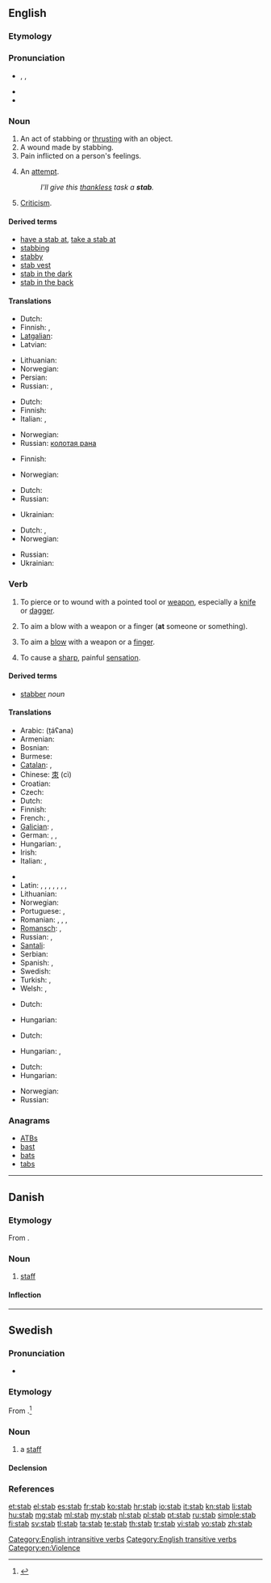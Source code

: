 {{also|Stab|STAB|stáb}}
==English==
{{wikipedia}}

===Etymology===
{{etyl|enm}}

===Pronunciation===
* {{enPR|stăb}}, {{IPA|/stæb/}}, {{SAMPA|/st{b/}}
* {{audio|en-us-stab.ogg|Audio (US)}}
* {{rhymes|æb}}

===Noun===
{{en-noun}}

# An act of stabbing or [[thrust|thrusting]] with an object.
# A wound made by stabbing.
# Pain inflicted on a person's feelings.
# {{informal}} An [[attempt]].
#: ''I'll give this [[thankless]] task a '''stab'''.''
# [[criticism|Criticism]].

====Derived terms====
* [[have a stab at]], [[take a stab at]]
* [[stabbing]]<!--adjective, noun-->
* [[stabby]]
* [[stab vest]]
* [[stab in the dark]]
* [[stab in the back]]

====Translations====
{{trans-top|act of stabbing}}
* Dutch: {{t+|nl|steek}}
* Finnish: {{t|fi|pisto}}, {{t|fi|pistäminen}}
* [[Latgalian]]: {{tø|ltg|dūrt}}
* Latvian: {{t|lv|durt}}
{{trans-mid}}
* Lithuanian: {{t|lt|durti}}
* Norwegian: {{t|no|stikk|n}}
* Persian: {{t|fa|خنجر زدن|xs=Persian}}
* Russian: {{t+|ru|удар|m}},  {{t+|ru|колоть}}
{{trans-bottom}}

{{trans-top|wound made by stabbing}}
* Dutch: {{t+|nl|steekwond}}
* Finnish: {{t|fi|pistohaava}}
* Italian: {{t+|it|coltellata|f}},  {{t-|it|pugnalata|f}}
{{trans-mid}}
* Norwegian: {{t|no|stikk|n}}
* Russian: [[колотая рана]] {{f}}
{{trans-bottom}}

{{trans-top|pain inflicted on a person's feelings}}
* Finnish: {{t|fi|pisto}}
{{trans-mid}}
* Norwegian: {{t|no|stikk|n}}
{{trans-bottom}}

{{trans-top|attempt}}
* Dutch: {{t-|nl|poging}}
* Russian: {{t+|ru|попытка|f}}
{{trans-mid}}
* Ukrainian: {{t|uk|спроба|f|xs=Ukrainian}}
{{trans-bottom}}

{{trans-top|criticism}}
* Dutch: {{t+|nl|kritiek}},{{t+|nl|aanval}}
* Norwegian: {{t|no|stikk|n}}
{{trans-mid}}
* Russian: {{t+|ru|критика|f}}
* Ukrainian: {{t-|uk|критика|f|xs=Ukrainian}}
{{trans-bottom}}

===Verb===
{{en-verb|stab|b|ed}}

# {{transitive}} To pierce or to wound with a pointed tool or [[weapon]], especially a [[knife]] or [[dagger]].
# {{transitive}} To aim a blow with a weapon or a finger ('''at''' someone or something).
# {{intransitive}} To aim a [[blow]] with a weapon or a [[finger]].
# {{intransitive}} To cause a [[sharp]], painful [[sensation]].

====Derived terms====
* [[stabber]] ''noun''

====Translations====
{{trans-top|To pierce or wound with pointed tool or weapon}}
* Arabic: {{Arab|[[طعن]]}} (ṭáʕana)
* Armenian: {{t-|hy|խոցել|tr=xoc'el}}
* Bosnian: {{t-|bs|bosti}}
* Burmese: {{t|my|ထိုး|tr=hto:|sc=Mymr}}
* [[Catalan]]: {{t|ca|apunyalar}}, {{t|ca|acoltellar}}
* Chinese: [[朿]] (cì)
* Croatian: {{t-|hr|bosti}}
* Czech: {{t|cs|pobodat}}
* Dutch: {{t+|nl|steken}}
* Finnish: {{t+|fi|puukottaa}}
* French: {{t+|fr|poignarder}}, {{t|fr|frapper d'un coup de couteau}}
* [[Galician]]: {{t+|gl|apuñalar|xs=Galician}}, {{t|gl|acoitelar|xs=Galician}}
* German: {{t+|de|stechen}}, {{t+|de|erstechen}}, {{t|de|niederstechen}}
* Hungarian: {{t+|hu|döf}},  {{t+|hu|szúr}}
* Irish: {{t|ga|sáigh}}
* Italian: {{t+|it|pugnalare}}, {{t+|it|accoltellare}}
{{trans-mid}}
* {{trreq|ja}}
* Latin: {{t-|la|confodio}}, {{t-|la|fodio}}, {{t-|la|perfodio}}, {{t-|la|transfodio}}, {{t-|la|traicio}}, {{t|la|perfigo}}, {{t-|la|perforo}}, {{t-|la|pungo}}
* Lithuanian: {{t-|lt|badyti|xs=Lithuanian}}
* Norwegian: {{t+|no|stikke}}
* Portuguese: {{t|pt|apunhalar}}, {{t-|pt|esfaquear}}
* Romanian: {{t-|ro|înjunghia}}, {{t+|ro|străpunge}}, {{t|ro|a da o lovitură de cuțit}},
* [[Romansch]]: {{t|rm|stilettar|xs=Romansch}}, {{t|rm|cuntellar|xs=Romansch}}
* Russian: {{t|ru|закалывать|tr=zakályvat’}},  {{t|ru|прокалывать}}
* [[Santali]]: {{tø|sat|ᱨᱳᱜ|tr=rok'|sc=Olck}}
* Serbian: {{t-|sr|bosti}}
* Spanish: {{t+|es|apuñalar}}, {{t-|es|acuchillar}}
* Swedish: {{t|sv|sticka}}
* Turkish: {{t|tr|bıçaklamak}}, {{t|tr|şişlemek}}
* Welsh: {{t|cy|gwanu}}, {{t|cy|trywanu}}
{{trans-bottom}}

{{trans-top|To aim a blow with a weapon or a finger (at someone or something)}}
* Dutch: {{t+|nl|steken}}
{{trans-mid}}
* Hungarian: {{t-|hu|bök}}
{{trans-bottom}}
<!--this is the INTRANSITIVE sense-->

{{trans-top|To aim a blow with a weapon or a finger}}
* Dutch: {{t+|nl|steken}}
{{trans-mid}}
* Hungarian: {{t-|hu|bök}},  {{t|hu|böködik}}
{{trans-bottom}}

{{trans-top|To cause a sharp painful sensation}}
* Dutch: {{t+|nl|steken}}
* Hungarian: {{t|hu|nyilallik}}
{{trans-mid}}
* Norwegian: {{t+|no|stikke}}
* Russian: {{t|ru|ранить}}
{{trans-bottom}}

===Anagrams===
* [[ATBs#English|ATBs]]
* [[bast#English|bast]]
* [[bats#English|bats]]
* [[tabs#English|tabs]]

[[Category:English intransitive verbs]]
[[Category:English transitive verbs]]
[[Category:en:Violence]]

----

==Danish==

===Etymology===
From {{etyl|de|da}} {{term|Stab|lang=de}}.

===Noun===
{{da-noun|en|e}}

# [[staff]]

====Inflection====
{{da-noun-infl|en|e}}

----

==Swedish==
{{wikipedia|lang=sv}}

===Pronunciation===
* {{audio|Sv-en stab.ogg|audio}}

===Etymology===
From {{etyl|de|sv}} {{term|Stab|lang=de}}.<ref>{{R:runeberg.org|svetym|0943.html stab}}</ref>

===Noun===
{{sv-noun|g=c}}

# a [[staff]]

====Declension====
{{sv-noun-reg-er}}

===References===
<references/>

[[et:stab]]
[[el:stab]]
[[es:stab]]
[[fr:stab]]
[[ko:stab]]
[[hr:stab]]
[[io:stab]]
[[it:stab]]
[[kn:stab]]
[[li:stab]]
[[hu:stab]]
[[mg:stab]]
[[ml:stab]]
[[my:stab]]
[[nl:stab]]
[[pl:stab]]
[[pt:stab]]
[[ru:stab]]
[[simple:stab]]
[[fi:stab]]
[[sv:stab]]
[[tl:stab]]
[[ta:stab]]
[[te:stab]]
[[th:stab]]
[[tr:stab]]
[[vi:stab]]
[[vo:stab]]
[[zh:stab]]
